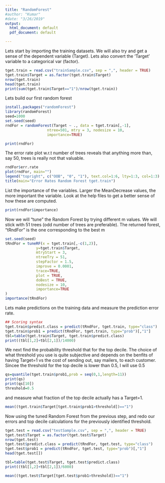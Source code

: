 ---
title: "RandomForest"
#author: "Kumar"
#date: "3/26/2019"
output:
  html_document: default
  pdf_document: default

---

Lets start by importing the training datasets. We will also try and get a sense of the dependent variable (Target). Lets also convert the 'Target' variable to a categorical var (factor).
```{r}
tget.train = read.csv("trainSample.csv", sep = ",", header = TRUE)
tget.train$Target = as.factor(tget.train$Target)
nrow(tget.train)
head(tget.train)
print(sum(tget.train$Target=="1")/nrow(tget.train))
```


Lets build our first random forest
```{r}
install.packages("randomForest")
library(randomForest)
seed=1000
set.seed(seed)
rndFor = randomForest(Target ~ ., data = tget.train[,-1], 
                   ntree=501, mtry = 3, nodesize = 10,
                   importance=TRUE)

print(rndFor)
```

The error rate plot w.r.t number of trees reveals that anything more than, say 50, trees is really not that valuable.
```{r}
rndFor$err.rate
plot(rndFor, main="")
legend("topright", c("OOB", "0", "1"), text.col=1:6, lty=1:3, col=1:3)
title(main="Error Rates Random Forest tget.train")
```



List the importance of the variables. Larger the MeanDecrease values, the more important the variable. Look at the help files to get a better sense of how these are computed.
```{r}
print(rndFor$importance)
```


Now we will "tune" the Random Forest by trying different m values. We will stick with 51 trees (odd number of trees are preferable). The returned forest, "tRndFor" is the one corresponding to the best m
```{r}
set.seed(seed)
tRndFor = tuneRF(x = tget.train[,-c(1,2)], 
              y=tget.train$Target,
              mtryStart = 3, 
              ntreeTry = 51, 
              stepFactor = 1.5, 
              improve = 0.0001, 
              trace=TRUE, 
              plot = TRUE,
              doBest = TRUE,
              nodesize = 10, 
              importance=TRUE
)
importance(tRndFor)
```
Lets make predictions on the training data and measure the prediction error rate. 
```{r}
## Scoring syntax
tget.train$predict.class = predict(tRndFor, tget.train, type="class")
tget.train$prob1 = predict(tRndFor, tget.train, type="prob")[,"1"]
tbl=table(tget.train$Target, tget.train$predict.class)
print((tbl[1,2]+tbl[2,1])/14000)
```
We next find the probability threshold that for the top decile. The choice of what threshold you use is quite subjective and depends on the benfits of having Target=1 vs the cost of sending out, say mailers, to each customer. Sincee the threshold for the top decile is lower than 0.5, I will use 0.5 
```{r}
qs=quantile(tget.train$prob1,prob = seq(0,1,length=11))
print(qs)
print(qs[10])
threshold=0.5 
```
and measure what fraction of the top decile actually has a Target=1. 
```{r}
mean((tget.train$Target[tget.train$prob1>threshold])=="1")
```


Now using the tuned Random Forest from the previous step, and redo our errors and top decile calculations for the previously identified threshold. 
```{r}
tget.test = read.csv("testSample.csv", sep = ",", header = TRUE)
tget.test$Target = as.factor(tget.test$Target)
nrow(tget.test)
tget.test$predict.class = predict(tRndFor, tget.test, type="class")
tget.test$prob1 = predict(tRndFor, tget.test, type="prob")[,"1"]
head(tget.test[])

tbl=table(tget.test$Target, tget.test$predict.class)
print((tbl[1,2]+tbl[2,1])/6000)

```

```{r}
mean((tget.test$Target[tget.test$prob1>threshold])=="1")
```

